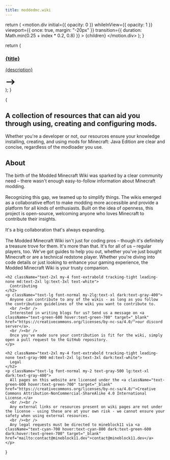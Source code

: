 ```yaml
---
title: moddedmc.wiki
---
```



  return (
    <motion.div
      initial={{ opacity: 0 }}
      whileInView={{ opacity: 1 }}
      viewport={{ once: true, margin: "-20px" }}
      transition={{ duration: Math.min(0.25 + index * 0.2, 0.8) }}
    >
      {children}
    </motion.div>
  );
}

  return (
    <Motioner index={index}>
      <a href={url}>
        <div className="h-full text-white max-w-xs my-auto rounded-xl transition-all duration-500 bg-gradient-to-tl from-green-400 via-green-500 to-green-800 bg-size-200 bg-pos-0 hover:bg-pos-100 p-4 py-5 px-5">
          <h3 className="text-md font-bold">{title}</h3>
          <p>{description}</p>
          <svg
            width="2rem"
            className="ml-auto"
            xmlns="http://www.w3.org/2000/svg"
            viewBox="0 0 20 20"
            fill="currentColor"
          >
            <path
              fill-rule="evenodd"
              d="M12.293 5.293a1 1 0 011.414 0l4 4a1 1 0 010 1.414l-4 4a1 1 0 01-1.414-1.414L14.586 11H3a1 1 0 110-2h11.586l-2.293-2.293a1 1 0 010-1.414z"
              clip-rule="evenodd"
            />
          </svg>
        </div>
      </a>
    </Motioner>
  );
}

{

<section>
<div className="min-[900px]:m-20 m-5 bg flex flex-col">
  <div className="flex flex-row pb-2">
    <div className="md:basis-1/2">
      <Motioner index={0}><h1 className="pb-1.5 leading-relaxed bg-clip-text font-extrabold text-transparent md:text-5xl text-3xl bg-gradient-to-r from-green-500 to-green-300">
        A collection of resources that can aid you through using, creating and configuring mods.
      </h1></Motioner>
      <Motioner index={1}>
      <p className="pt-5 font-medium lg:text-lg dark:text-neutral-200 text-slate-700">
        Whether you're a developer or not, our resources ensure your knowledge installing, creating, and using mods for Minecraft: Java Edition are clear and concise, regardless of the modloader you use.
      </p>
      </Motioner>
    </div>
  </div>
  <div className="grid md:grid-cols-4 grid-cols-1 gap-4 p-10 mx-auto">
      <Link index={2} url="https://fabric.moddedmc.wiki/" title="Fabric Modding Wiki" description="A great resource for anyone looking to create Minecraft mods using the Fabric Loader."/>
      <Link index={3} url="https://forge.moddedmc.wiki" title="Forge Community Wiki (gemwire)" description="A great resource for anyone looking to create Minecraft mods using the Forge Loader."/>
      <Link index={4} url="https://github.com/moddedmc/awesome-moddedmc" title="Awesome Modded Minecraft" description="An 'awesome' collection of tools, guides and resources related to modding Minecraft: Java Edition."/>
      <Link index={5} url="/blog" title="Blog" description="Stay up-to-date with the state of modding!"/>
  </div>
</div>

  <div className="px-16 pb-8 px-auto mx-auto max-w-screen-xl lg:pb-16 lg:px-12">
    <h2 className="text-2xl my-4 font-extrabold tracking-tight leading-nonemd:text-2xl lg:text-3xl text-white">
      About
    </h2>
    <p className="text-lg font-normal my-2 lg:text-xl text-gray-400">
      The birth of the Modded Minecraft Wiki was sparked by a clear community need – there wasn't enough easy-to-follow information about Minecraft modding. <br /><br />
      Recognizing this gap, we teamed up to simplify things. 
      The wikis emerged as a collaborative effort to make modding more accessible and provide a platform for all kinds of enthusiasts. 
      Built on the idea of openness, this project is open-source, welcoming anyone who loves Minecraft to contribute their insights.<br /><br />
      It's a big collaboration that's always expanding.
      <br /><br />
      The Modded Minecraft Wiki isn't just for coding pros – though it's definitely a treasure trove for them.
      It's more than that. It's for all of us – regular players, too.
      We've got guides to help you out, whether you've just bought Minecraft or are a technical redstone player.
      Whether you're diving into code details or just looking to enhance your gaming experience, the Modded Minecraft Wiki is your trusty companion.
      </p>

    <h2 className="text-2xl my-4 font-extrabold tracking-tight leading-none md:text-2xl lg:text-3xl text-white">
      Contributing
    </h2>
    <p className="text-lg font-normal my-2lg:text-xl dark:text-gray-400">
      Anyone can contribute to any of the wikis - as long as you follow the contribution guidelines of the wiki you want to contribute to.
      <br /><br />
      Interested in writing blogs for us? Send us a message on <a className="text-green-600 hover:text-green-700" target="_blank" href="https://creativecommons.org/licenses/by-nc-sa/4.0/">our discord server</a>.
      <br /><br />
      Once you've made sure your contribution is fit for the wiki, simply open a pull request to the GitHub repository.
    </p>

    <h2 className="text-2xl my-4 font-extrabold tracking-tight leading-none text-gray-900 md:text-2xl lg:text-3xl dark:text-white">
      Legal
    </h2>
    <p className="text-lg font-normal my-2 text-gray-500 lg:text-xl dark:text-gray-400">
      All pages on this website are licensed under the <a className="text-green-600 hover:text-green-700" target="_blank" href="https://creativecommons.org/licenses/by-nc-sa/4.0/">Creative Commons Attribution-NonCommercial-ShareAlike 4.0 International License.</a>
      <br /><br />
      Any external links or resources present on wiki pages are not under the license - using these are at your own risk - we cannot ensure your safety when using external resources.
      <br /><br />
      Any legal requests must be directed to mineblock11 via <a className="text-cyan-700 hover:text-cyan-800 dark:text-green-600 dark:hover:text-green-700" target="_blank" href="mailto:contact@mineblock11.dev">contact@mineblock11.dev</a>
    </p>

  </div>
</section>
}
